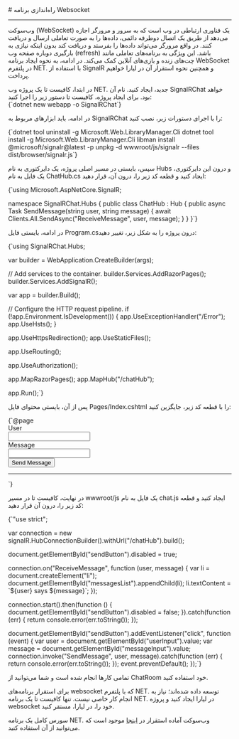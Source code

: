 
<Layout>
# راه‌اندازی برنامه Websocket
<hr className="mb-2" />

وب‌سوکت (WebSocket) یک فناوری ارتباطی در وب است که به سرور و مرورگر اجازه می‌دهد از طریق یک اتصال دوطرفه دائمی، داده‌ها را به صورت تعاملی ارسال و دریافت کنند. در واقع مرورگر می‌تواند داده‌ها را بفرستد و دریافت کند بدون اینکه نیازی به بارگیری دوباره صفحه وب (refresh) باشد. این ویژگی به برنامه‌های تعاملی مانند چت‌های زنده و بازی‌های آنلاین کمک می‌کند.
در ادامه، به نحوه ایجاد برنامه WebSocket در پلتفرم NET. با استفاده از <Important>SignalR</Important> و همچنین نحوه استقرار آن در لیارا خواهیم پرداخت.


<Section id="build-websocket-app-in-dotnet" title="ساخت برنامه WebSocket در NET." />
در ابتدا، کافیست تا یک پروژه وب NET. جدید، ایجاد کنید. نام آن‌ <Important>SignalRChat</Important> خواهد بود. برای ایجاد پروژه، کافیست تا دستور زیر را اجرا کنید:



<div className="h-2" />
<div dir='ltr'>
    <Highlight className="bash">
        {`dotnet new webapp -o SignalRChat`}
    </Highlight>
</div>
<div className="h-2" />

در ادامه، باید ابزارهای مربوط به SignalRChat را با اجرای دستورات زیر، نصب کنید:

<div className="h-2" />
<div dir='ltr'>
    <Highlight className="bash">
        {`dotnet tool uninstall -g Microsoft.Web.LibraryManager.Cli
dotnet tool install -g Microsoft.Web.LibraryManager.Cli
libman install @microsoft/signalr@latest -p unpkg -d wwwroot/js/signalr --files dist/browser/signalr.js`}
    </Highlight>
</div>
<div className="h-2" />

سپس، بایستی در مسیر اصلی پروژه، یک دایرکتوری به نام <Important>Hubs</Important> و درون این دایرکتوری، یک فایل به نام <Important>ChatHub.cs</Important> ایجاد کنید و قطعه کد زیر را، درون آن، قرار دهید:



<div className="h-2" />
<div dir='ltr'>
    <Highlight className="dotnet">
{`using Microsoft.AspNetCore.SignalR;

namespace SignalRChat.Hubs
{
    public class ChatHub : Hub
    {
        public async Task SendMessage(string user, string message)
        {
            await Clients.All.SendAsync("ReceiveMessage", user, message);
        }
    }
}`}
    </Highlight>
</div>
<div className="h-2" />

در ادامه، بایستی فایل <Important>Program.cs</Important>درون پروژه را به شکل زیر، تغییر دهید:

<div className="h-2" />
<div dir='ltr'>
    <Highlight className="dotnet">
    {`using SignalRChat.Hubs;

var builder = WebApplication.CreateBuilder(args);

// Add services to the container.
builder.Services.AddRazorPages();
builder.Services.AddSignalR();

var app = builder.Build();

// Configure the HTTP request pipeline.
if (!app.Environment.IsDevelopment())
{
    app.UseExceptionHandler("/Error");
    app.UseHsts();
}

app.UseHttpsRedirection();
app.UseStaticFiles();

app.UseRouting();

app.UseAuthorization();

app.MapRazorPages();
app.MapHub<ChatHub>("/chatHub");

app.Run();`}
    </Highlight>
</div>
<div className="h-2" />

پس از آن، بایستی محتوای فایل <Important>Pages/Index.cshtml</Important> را با قطعه کد زیر، جایگزین کنید:


<div className="h-2" />
<div dir='ltr'>
    <Highlight className="cshtml">
    {`@page
<div class="container">
    <div class="row p-1">
        <div class="col-1">User</div>
        <div class="col-5"><input type="text" id="userInput" /></div>
    </div>
    <div class="row p-1">
        <div class="col-1">Message</div>
        <div class="col-5"><input type="text" class="w-100" id="messageInput" /></div>
    </div>
    <div class="row p-1">
        <div class="col-6 text-end">
            <input type="button" id="sendButton" value="Send Message" />
        </div>
    </div>
    <div class="row p-1">
        <div class="col-6">
            <hr />
        </div>
    </div>
    <div class="row p-1">
        <div class="col-6">
            <ul id="messagesList"></ul>
        </div>
    </div>
</div>
<script src="~/js/signalr/dist/browser/signalr.js"></script>
<script src="~/js/chat.js"></script>`}
    </Highlight>
</div>
<div className="h-2" />

در نهایت، کافیست تا در مسیر <Important>wwwroot/js</Important> یک فایل به نام <Important>chat.js</Important> ایجاد کنید و قطعه کد زیر را، درون آن قرار دهید:

<div className="h-2" />
<div dir='ltr'>
    <Highlight className="python">
    {`"use strict";

var connection = new signalR.HubConnectionBuilder().withUrl("/chatHub").build();

document.getElementById("sendButton").disabled = true;

connection.on("ReceiveMessage", function (user, message) {
    var li = document.createElement("li");
    document.getElementById("messagesList").appendChild(li);
    li.textContent = \`\${user} says \${message}\`;
});

connection.start().then(function () {
    document.getElementById("sendButton").disabled = false;
}).catch(function (err) {
    return console.error(err.toString());
});

document.getElementById("sendButton").addEventListener("click", function (event) {
    var user = document.getElementById("userInput").value;
    var message = document.getElementById("messageInput").value;
    connection.invoke("SendMessage", user, message).catch(function (err) {
        return console.error(err.toString());
    });
    event.preventDefault();
});`}
    </Highlight>
</div>
<div className="h-2" />

تمامی کارها انجام شده است و شما می‌توانید از ChatRoom خود استفاده کنید.

<Section id="deploy-websocket-dotnet" title="استقرار برنامه NET. وب‌سوکت در لیارا" />

برای استقرار برنامه‌های websocket که با پلتفرم NET. توسعه داده شده‌اند؛ نیاز به انجام کار خاصی نیست. تنها کافیست تا یک برنامه NET. در لیارا ایجاد کنید و پروژه websocket خود را، در لیارا، مستقر کنید.
<div className="h-2" />

<Alert variant="info">
<p>
سورس کامل یک برنامه NET. وب‌سوکت آماده استقرار در <a href="https://github.com/liara-cloud/dotnet-getting-started/tree/websocket" className="blue-link">اینجا</a> موجود است که می‌توانید از آن استفاده کنید.
</p>
</Alert>

<NextPage next="./use-ffmpeg-module" />
</Layout>